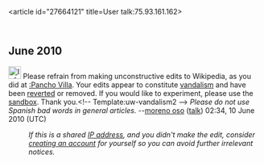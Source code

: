 <article id="27664121" title=User talk:75.93.161.162>
	<talkpage id="27664121" title="User talk:75.93.161.162">
== June 2010 ==
[[File:Information.svg|25px]] Please refrain from making unconstructive edits to Wikipedia, as you did at [[:Pancho Villa]]. Your edits appear to constitute [[Wikipedia:Vandalism|vandalism]] and have been [[Help:Reverting|reverted]] or removed. If you would like to experiment, please use the [[Wikipedia:Sandbox|sandbox]]. Thank you.&lt;!-- Template:uw-vandalism2 --&gt; ''Please do not use Spanish bad words in general articles.'' --[[User:Morenooso|moreno oso]] ([[User talk:Morenooso#top|talk]]) 02:34, 10 June 2010 (UTC)
:''If this is a shared [[IP address]], and you didn't make the edit, consider [[Wikipedia:Why create an account?|creating an account]] for yourself so you can avoid further irrelevant notices.''
	</talkpage>
</article>